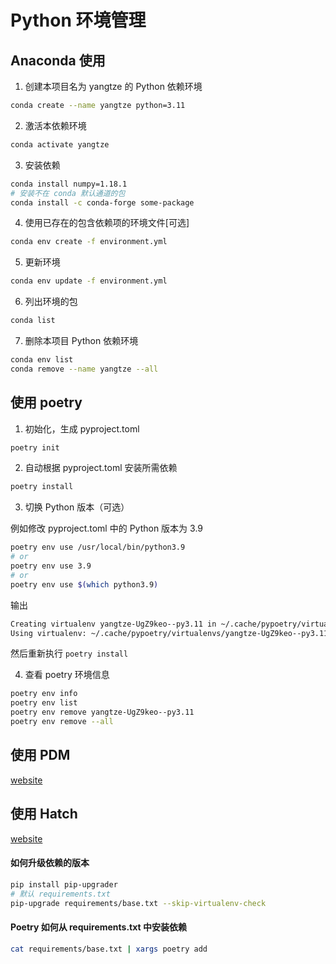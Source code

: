 # Python 环境管理

## Anaconda 使用

1. 创建本项目名为 yangtze 的 Python 依赖环境

```sh
conda create --name yangtze python=3.11
```

2. 激活本依赖环境

```sh
conda activate yangtze
```

3. 安装依赖

```sh
conda install numpy=1.18.1
# 安装不在 conda 默认通道的包
conda install -c conda-forge some-package
```

4. 使用已存在的包含依赖项的环境文件[可选]

```sh
conda env create -f environment.yml
```

5. 更新环境

```sh
conda env update -f environment.yml
```

6. 列出环境的包

```sh
conda list
```

7. 删除本项目 Python 依赖环境

```sh
conda env list
conda remove --name yangtze --all
```

## 使用 poetry

1. 初始化，生成 pyproject.toml

```sh
poetry init
```

2. 自动根据 pyproject.toml 安装所需依赖

```sh
poetry install
```

3. 切换 Python 版本（可选）

例如修改 pyproject.toml 中的 Python 版本为 3.9

```sh
poetry env use /usr/local/bin/python3.9
# or
poetry env use 3.9
# or
poetry env use $(which python3.9)
```

输出

```sh
Creating virtualenv yangtze-UgZ9keo--py3.11 in ~/.cache/pypoetry/virtualenvs
Using virtualenv: ~/.cache/pypoetry/virtualenvs/yangtze-UgZ9keo--py3.11
```

然后重新执行 `poetry install`

4. 查看 poetry 环境信息

```sh
poetry env info
poetry env list
poetry env remove yangtze-UgZ9keo--py3.11
poetry env remove --all
```

## 使用 PDM

[website](https://pdm-project.org/en/latest/)

## 使用 Hatch

[website](https://hatch.pypa.io/latest/)

#### 如何升级依赖的版本

```sh
pip install pip-upgrader
# 默认 requirements.txt
pip-upgrade requirements/base.txt --skip-virtualenv-check
```

#### Poetry 如何从 requirements.txt 中安装依赖

```sh
cat requirements/base.txt | xargs poetry add
```
